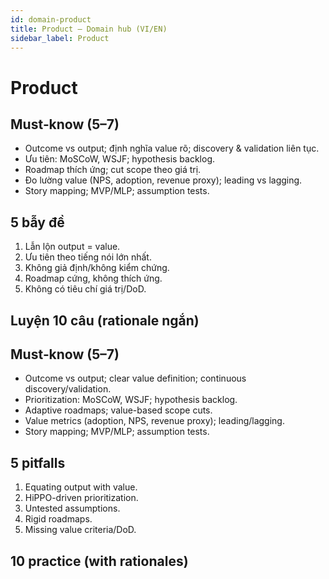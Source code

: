 ```yaml
---
id: domain-product
title: Product — Domain hub (VI/EN)
sidebar_label: Product
---
```



# Product

<Tabs>

<TabItem value="vi" label="VI">

## Must‑know (5–7)
- Outcome vs output; định nghĩa value rõ; discovery & validation liên tục.
- Ưu tiên: MoSCoW, WSJF; hypothesis backlog.
- Roadmap thích ứng; cut scope theo giá trị.
- Đo lường value (NPS, adoption, revenue proxy); leading vs lagging.
- Story mapping; MVP/MLP; assumption tests.


## 5 bẫy đề
1) Lẫn lộn output = value.  
2) Ưu tiên theo tiếng nói lớn nhất.  
3) Không giả định/không kiểm chứng.  
4) Roadmap cứng, không thích ứng.  
5) Không có tiêu chí giá trị/DoD.


## Luyện 10 câu (rationale ngắn)
<DomainQuiz domain="Product" lang="vi" count={10} />

</TabItem>

<TabItem value="en" label="EN">

## Must‑know (5–7)
- Outcome vs output; clear value definition; continuous discovery/validation.
- Prioritization: MoSCoW, WSJF; hypothesis backlog.
- Adaptive roadmaps; value-based scope cuts.
- Value metrics (adoption, NPS, revenue proxy); leading/lagging.
- Story mapping; MVP/MLP; assumption tests.


## 5 pitfalls
1) Equating output with value.  
2) HiPPO-driven prioritization.  
3) Untested assumptions.  
4) Rigid roadmaps.  
5) Missing value criteria/DoD.


## 10 practice (with rationales)
<DomainQuiz domain="Product" lang="en" count={10} />

</TabItem>
</Tabs>

